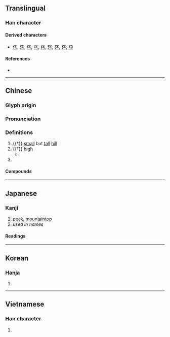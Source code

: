{{see also|岺}}
{{character info}}
==Translingual==

===Han character===
{{Han char|rn=46|rad=山|as=04|sn=7|four=22207|canj=UOIN|ids=⿱山今}}

====Derived characters====
* [[侺]], [[涔]], [[埁]], [[㖗]], [[梣]], [[琌]], [[硶]], [[䤫]], [[䫈]]

====References====
* {{Han ref|kx=0308.270|dkj=07937|dj=0608.060|hdz=10763.230|uh=5C91|ud=23697|bh=A7C2|bd=42946}}

----

==Chinese==
{{zh-forms}}

===Glyph origin===
{{Han etym}}

===Pronunciation===
{{zh-pron
|m=cén
|m-s=
|c=sam4
|c-t=
|g=
|h=pfs=chhèm
|j=
|mb=
|md=kièng
|mn=xm,zz,tw:gîm/qz:khîm/ml:chîm/ml:chhîm
|mn_note=gîm/khîm - vernacular; chîm/chhîm - literary
|mn-t=ngim5/cam5
|w=
|x=
|mc=y
|oc=y
|cat=n,a,pn
}}

===Definitions===
{{zh-hanzi}}

# {{†}} [[small]] but [[tall]] [[hill]]
# {{†}} [[high]]
#* {{zh-x|不 揣{chuǎi} 其 本 而 齊 其 末，方 寸 之 木 可 使 高 於 岑樓。|If you do not adjust them at their lower extremities, but only put their tops on a level, a piece of wood an inch square may be made to be higher than the pointed peak of a '''high''' building.|ref=Mengzi}}
# {{surname|zh}}

====Compounds====
{{zh-der|岑牟|岑峨|嶔岑|岑樓齊末|岡岑|岑蔚|岑翳|岑樓|岑嶺|岑岑|岑寂|岑崟|寸木岑樓|異苔同岑|森岑|苔岑|岑河}}

----

==Japanese==

===Kanji===
{{ja-kanji|grade=|rs=山04}}

# [[peak]], [[mountaintop]]
# ''used in names''

====Readings====
{{ja-readings
|on=しん<しん<しむ, じん<じん<じむ, ぎん
|kun=みね-
|nanori=たかし, たけし, みね
}}

----

==Korean==

===Hanja===
{{ko-hanja|hangeul=[[잠]], [[음]]|rv=jam, eum|mr=cham, ŭm}}

# {{rfdef|ko|sort=山04}}

----

==Vietnamese==

===Han character===
{{vi-readings|reading=sầm, sum, xờm|rs=山04}}

# {{rfdef|vi|sort=山04}}